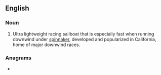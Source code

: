 ==English==

===Noun===
{{en-noun}}

# {{lb|en|nautical}} {{initialism of|en|ultra light displacement boat}} Ultra lightweight racing sailboat that is especially fast when running downwind under [[spinnaker]], developed and popularized in California, home of major downwind races.

===Anagrams===
* {{anagrams|en|a=bdlu|blud}}